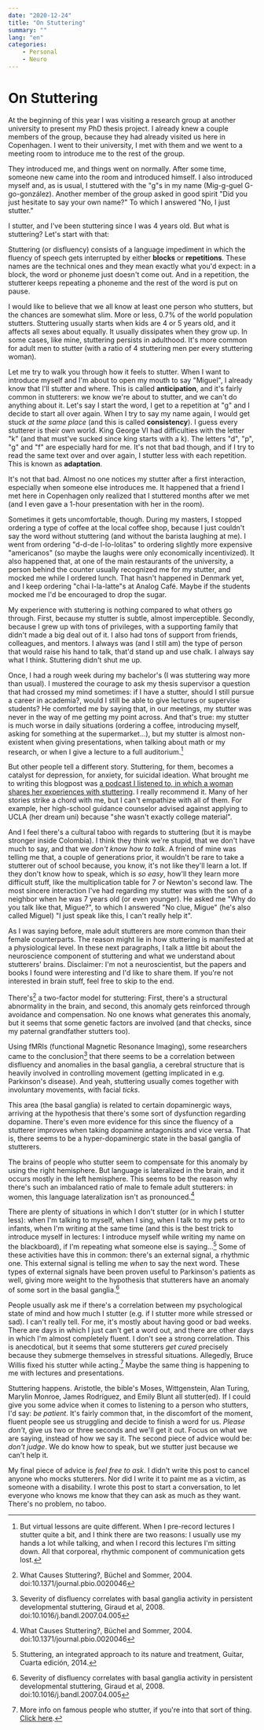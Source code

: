 ```yaml
---
date: "2020-12-24"
title: "On Stuttering"
summary: ""
lang: "en"
categories:
    - Personal
    - Neuro
---
```

# On Stuttering

At the beginning of this year I was visiting a research group at another university to present my PhD thesis project. I already knew a couple members of the group, because they had already visited us here in Copenhagen. I went to their university, I met with them and we went to a meeting room to introduce me to the rest of the group.

They introduced me, and things went on normally. After some time, someone new came into the room and introduced himself. I also introduced myself and, as is usual, I stuttered with the "g"s in my name (Mig-g-guel G-go-gonzález). Another member of the group asked in good spirit "Did you just hesitate to say your own name?" To which I answered "No, I just stutter."

I stutter, and I've been stuttering since I was 4 years old. But what is stuttering? Let's start with that:

Stuttering (or disfluency) consists of a language impediment in which the fluency of speech gets interrupted by either **blocks** or **repetitions**. These names are the technical ones and they mean exactly what you'd expect: in a block, the word or phoneme just doesn't come out. And in a repetition, the stutterer keeps repeating a phoneme and the rest of the word is put on pause.

I would like to believe that we all know at least one person who stutters, but the chances are somewhat slim. More or less, 0.7% of the world population stutters. Stuttering usually starts when kids are 4 or 5 years old, and it affects all sexes about equally. It usually dissipates when they grow up. In some cases, like mine, stuttering persists in adulthood. It's more common for adult men to stutter (with a ratio of 4 stuttering men per every stuttering woman).

Let me try to walk you through how it feels to stutter. When I want to introduce myself and I'm about to open my mouth to say "Miguel", I already know that I'll stutter and where. This is called **anticipation**, and it's fairly common in stutterers: we know we're about to stutter, and we can't do anything about it. Let's say I start the word, I get to a repetition at "g" and I decide to start all over again. When I try to say my name again, I would get stuck *at the same place* (and this is called **consistency**). I guess every stutterer is their own world. King George VI had difficulties with the letter "k" (and that must've sucked since king starts with a k). The letters "d", "p", "g" and "f" are especially hard for me. It's not that bad though, and if I try to read the same text over and over again, I stutter less with each repetition. This is known as **adaptation**.

It's not that bad. Almost no one notices my stutter after a first interaction, especially when someone else introduces me. It happened that a friend I met here in Copenhagen only realized that I stuttered months after we met (and I even gave a 1-hour presentation with her in the room).

Sometimes it gets uncomfortable, though. During my masters, I stopped ordering a type of coffee at the local coffee shop, because I just couldn't say the word without stuttering (and without the barista laughing at me). I went from ordering "d-d-de l-lo-lolitas" to ordering slightly more expensive "americanos" (so maybe the laughs were only economically incentivized). It also happened that, at one of the main restaurants of the university, a person behind the counter usually recognized me for my stutter, and mocked me while I ordered lunch. That hasn't happened in Denmark yet, and I keep ordering "chai l-la-latte"s at Analog Café. Maybe if the students mocked me I'd be encouraged to drop the sugar.

My experience with stuttering is nothing compared to what others go through. First, because my stutter is subtle, almost imperceptible. Secondly, because I grew up with tons of privileges, with a supporting family that didn't made a big deal out of it. I also had tons of support from friends, colleagues, and mentors. I always was (and I still am) the type of person that would raise his hand to talk, that'd stand up and use chalk. I always say what I think. Stuttering didn't shut me up.

Once, I had a rough week during my bachelor's (I was stuttering way more than usual). I mustered the courage to ask my thesis supervisor a question that had crossed my mind sometimes: if I have a stutter, should I still pursue a career in academia?, would I still be able to give lectures or supervise students? He comforted me by saying that, in our meetings, my stutter was never in the way of me getting my point across. And that's true: my stutter is much worse in daily situations (ordering a coffee, introducing myself, asking for something at the supermarket...), but my stutter is almost non-existent when giving presentations, when talking about math or my research, or when I give a lecture to a full auditorium.[^1]

But other people tell a different story. Stuttering, for them, becomes a catalyst for depression, for anxiety, for suicidal ideation. What brought me to writing this blogpost was [a podcast I listened to, in which a woman shares her experiences with stuttering](https://open.spotify.com/episode/2u2AOeftqHtJ0HgcrJuD3N?si=7BQIeda2RUmLWNHprxkkZA). I really recommend it. Many of her stories strike a chord with me, but I can't empathize with all of them. For example, her high-school guidance counselor advised against applying to UCLA (her dream uni) because "she wasn't exactly college material".

And I feel there's a cultural taboo with regards to stuttering (but it is maybe stronger inside Colombia). I think they think we're stupid, that we don't have much to say, and that we _don't know how to talk_. A friend of mine was telling me that, a couple of generations prior, it wouldn't be rare to take a stutterer out of school because, you know, it's not like they'll learn a lot. If they don't know how to speak, which is _so easy_, how'll they learn more difficult stuff, like the multiplication table for 7 or Newton's second law. The most sincere interaction I've had regarding my stutter was with the son of a neighbor when he was 7 years old (or even younger). He asked me "Why do you talk like that, Migue?", to which I answered "No clue, Migue" (he's also called Miguel) "I just speak like this, I can't really help it".

As I was saying before, male adult stutterers are more common than their female counterparts. The reason might lie in how stuttering is manifested at a physiological level. In these next paragraphs, I talk a little bit about the neuroscience component of stuttering and what we understand about stutterers' brains. Disclaimer: I'm not a neuroscientist, but the papers and books I found were interesting and I'd like to share them. If you're not interested in brain stuff, feel free to skip to the end.

There's[^2] a two-factor model for stuttering: First, there's a structural abnormality in the brain, and second, this anomaly gets reinforced through avoidance and compensation. No one knows what generates this anomaly, but it seems that some genetic factors are involved (and that checks, since my paternal grandfather stutters too).

Using fMRIs (functional Magnetic Resonance Imaging), some researchers came to the conclusion[^3] that there seems to be a correlation between disfluency and anomalies in the basal ganglia, a cerebral structure that is heavily involved in controlling movement (getting implicated in e.g. Parkinson's disease). And yeah, stuttering usually comes together with involuntary movements, with facial _ticks_.

This area (the basal ganglia) is related to certain dopaminergic ways, arriving at the hypothesis that there's some sort of dysfunction regarding dopamine. There's even more evidence for this since the fluency of a stutterer improves when taking dopamine antagonists and vice versa. That is, there seems to be a hyper-dopaminergic state in the basal ganglia of stutterers.

The brains of people who stutter seem to compensate for this anomaly by using the right hemisphere. But language is lateralized in the brain, and it occurs mostly in the left hemisphere. This seems to be the reason why there's such an imbalanced ratio of male to female adult stutterers: in women, this language lateralization isn't as pronounced.[^2]

There are plenty of situations in which I don't stutter (or in which I stutter less): when I'm talking to myself, when I sing, when I talk to my pets or to infants, when I'm writing at the same time (and this is the best trick to introduce myself in lectures: I introduce myself while writing my name on the blackboard), if I'm repeating what someone else is saying...[^4] Some of these activities have this in common: there's an external signal, a rhythmic one. This external signal is telling me _when_ to say the next word. These types of external signals have been proven useful to Parkinson's patients as well, giving more weight to the hypothesis that stutterers have an anomaly of some sort in the basal ganglia.[^3]

People usually ask me if there's a correlation between my psychological state of mind and how much I stutter (e.g. if I stutter more while stressed or sad). I can't really tell. For me, it's mostly about having good or bad weeks. There are days in which I just can't get a word out, and there are other days in which I'm almost completely fluent. I don't see a strong correlation. This is anecdotical, but it seems that some stutterers _get cured_ precisely because they submerge themselves in stressful situations. Allegedly, Bruce Willis fixed his stutter while acting.[^5] Maybe the same thing is happening to me with lectures and presentations.

Stuttering happens. Aristotle, the bible's Moses, Wittgenstein, Alan Turing, Marylin Monroe, James Rodríguez, and Emily Blunt all stutter(ed). If I could give you some advice when it comes to listening to a person who stutters, I'd say: _be patient_. It's fairly common that, in the discomfort of the moment, fluent people see us struggling and decide to finish a word for us. _Please don't_, give us two or three seconds and we'll get it out. Focus on what we are saying, instead of how we say it. The second piece of advice would be: _don't judge_. We do know how to speak, but we stutter just because we can't help it.

My final piece of advice is _feel free to ask_. I didn't write this post to cancel anyone who mocks stutterers. Nor did I write it to paint me as a victim, as someone with a disability. I wrote this post to start a conversation, to let everyone who knows me know that they can ask as much as they want. There's no problem, no taboo.

[^1]: But virtual lessons are quite different. When I pre-record lectures I stutter quite a bit, and I think there are two reasons: I usually use my hands a lot while talking, and when I record this lectures I'm sitting down. All that corporeal, rhythmic component of communication gets lost.  
[^3]: Severity of disfluency correlates with basal ganglia activity in persistent developmental stuttering, Giraud et al, 2008.  doi:10.1016/j.bandl.2007.04.005
[^2]: What Causes Stuttering?, Büchel and Sommer, 2004. doi:10.1371/journal.pbio.0020046
[^4]: Stuttering, an integrated approach to its nature and treatment, Guitar, Cuarta edición, 2014.
[^5]: More info on famous people who stutter, if you're into that sort of thing. [Click here](https://www.businessinsider.com/stuttering-celebrities-famous-people-2019-11?r=US&IR=T#actor-bruce-willis-had-a-childhood-stutter-that-made-him-take-up-to-three-minutes-to-say-a-single-sentence-he-said-he-was-bullied-for-it-in-a-speech-to-the-american-institute-he-said-its-easy-to-get-frustrated-with-a-child-who-stutters-but-believe-me-the-one-who-stutters-is-much-more-frustrated-be-patient-always-listen-offer-encouragement-give-positive-reinforcement-always-9).